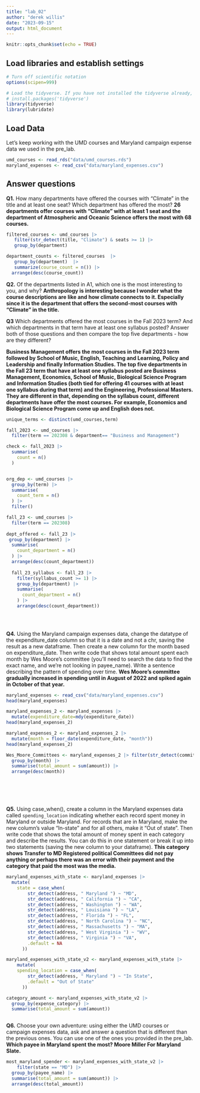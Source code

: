 ```yaml
---
title: "lab_02"
author: "derek willis"
date: "2023-09-15"
output: html_document
---
```


```r
knitr::opts_chunk$set(echo = TRUE)
```

## Load libraries and establish settings

```r
# Turn off scientific notation
options(scipen=999)

# Load the tidyverse. If you have not installed the tidyverse already, remove the # from the next line and run it first.  
# install.packages('tidyverse')
library(tidyverse)
library(lubridate)
```

## Load Data

Let's keep working with the UMD courses and Maryland campaign expense data we used in the pre_lab.

```r
umd_courses <- read_rds("data/umd_courses.rds")
maryland_expenses <- read_csv("data/maryland_expenses.csv")
```

## Answer questions

**Q1.** How many departments have offered the courses with "Climate" in the title and at least one seat? Which department has offered the most? **26 departments offer courses with "Climate" with at least 1 seat and the department of Atmospheric and Oceanic Science offers the most with 68 courses.**

```r

filtered_courses <- umd_courses |> 
   filter(str_detect(title, "Climate") & seats >= 1) |> 
   group_by(department)

department_counts <- filtered_courses  |> 
   group_by(department)  |> 
   summarize(course_count = n()) |> 
  arrange(desc(course_count))

```

**Q2.** Of the departments listed in A1, which one is the most interesting to you, and why? 
**Anthropology is interesting because I wonder what the course descriptions are like and how climate connects to it. Especially since it is the department that offers the second-most courses with "Climate" in the title.**

**Q3** Which departments offered the most courses in the Fall 2023 term? And which departments in that term have at least one syllabus posted? Answer both of those questions and then compare the top five departments - how are they different?

**Business Management offers the most courses in the Fall 2023 term followed by School of Music, English, Teaching and Learning, Policy and Leadership and finally Information Studies. The top five departments in the Fall 23 term that have at least one syllabus posted are Business Management, Economics, School of Music, Biological Science Program and Information Studies (both tied for offering 41 courses with at least one syllabus during that term) and the Engineering, Professional Masters. They are different in that, depending on the syllabus count, different departments have offer the most courses. For example, Economics and Biological Science Program come up and English does not. **

```r
unique_terms <- distinct(umd_courses,term)

fall_2023 <- umd_courses |> 
  filter(term == 202308 & department== "Business and Management")

check <- fall_2023 |>
  summarise(
    count = n()
  )


org_dep <- umd_courses |> 
  group_by(term) |> 
  summarise(
    count_term = n()
  ) |> 
  filter()

fall_23 <- umd_courses |> 
  filter(term == 202308)
  
dept_offered <- fall_23 |> 
 group_by(department) |> 
  summarise(
    count_department = n()
  ) |> 
  arrange(desc(count_department))
  
  fall_23_syllabus <- fall_23 |> 
    filter(syllabus_count >= 1) |> 
    group_by(department) |> 
    summarise(
      count_department = n()
    ) |> 
    arrange(desc(count_department))
 

  
```

**Q4.** Using the Maryland campaign expenses data, change the datatype of the expenditure_date column so that it is a date and not a chr, saving the result as a new dataframe. Then create a new column for the month based on expenditure_date. Then write code that shows total amount spent each month by Wes Moore's committee (you'll need to search the data to find the exact name, and we're not looking in payee_name). Write a sentence describing the pattern of spending over time. 
**Wes Moore's committee gradually increased in spending until in August of 2022 and spiked again in October of that year. **

```r

maryland_expenses <- read_csv("data/maryland_expenses.csv")
head(maryland_expenses)

maryland_expenses_2 <- maryland_expenses |> 
  mutate(expenditure_date=mdy(expenditure_date))
head(maryland_expenses_2)

maryland_expenses_2 <- maryland_expenses_2 |>
  mutate(month = floor_date(expenditure_date, "month"))
head(maryland_expenses_2)

Wes_Moore_Committees <- maryland_expenses_2 |> filter(str_detect(committee_name, "Moore  Wes For Maryland")) |> 
  group_by(month) |>
  summarise(total_amount = sum(amount)) |>
  arrange(desc(month))







```

**Q5.** Using case_when(), create a column in the Maryland expenses data called `spending_location` indicating whether each record spent money in Maryland or outside Maryland. For records that are in Maryland, make the new column's value "In-state" and for all others, make it "Out of state". Then write code that shows the total amount of money spent in each category and describe the results. You can do this in one statement or break it up into two statements (saving the new column to your dataframe).
**This category shows Transfer to MD Registered political Committees did not pay anything or perhaps there was an error with their payment and the category that paid the most was the media.**

```r

maryland_expenses_with_state <- maryland_expenses |>
  mutate(
    state = case_when(
        str_detect(address, " Maryland ") ~ "MD",
        str_detect(address, " California ") ~ "CA",
        str_detect(address, " Washington ") ~ "WA",
        str_detect(address, " Louisiana ") ~ "LA",
        str_detect(address, " Florida ") ~ "FL",
        str_detect(address, " North Carolina ") ~ "NC",
        str_detect(address, " Massachusetts ") ~ "MA",
        str_detect(address, " West Virginia ") ~ "WV",
        str_detect(address, " Virginia ") ~ "VA",
        .default = NA
      )) 

maryland_expenses_with_state_v2 <- maryland_expenses_with_state |> 
    mutate(
    spending_location = case_when(
        str_detect(address, " Maryland ") ~ "In State", 
        .default = "Out of State"
      )) 

category_amount <- maryland_expenses_with_state_v2 |> 
  group_by(expense_category) |>
  summarise(total_amount = sum(amount))



```

**Q6.** Choose your own adventure: using either the UMD courses or campaign expenses data, ask and answer a question that is different than the previous ones. You can use one of the ones you provided in the pre_lab. 
**Which payee in Maryland spent the most? Moore Miller For Maryland Slate.** 

```r

most_maryland_spender <- maryland_expenses_with_state_v2 |> 
    filter(state == "MD") |> 
  group_by(payee_name) |> 
  summarise(total_amount = sum(amount)) |> 
  arrange(desc(total_amount))


```

